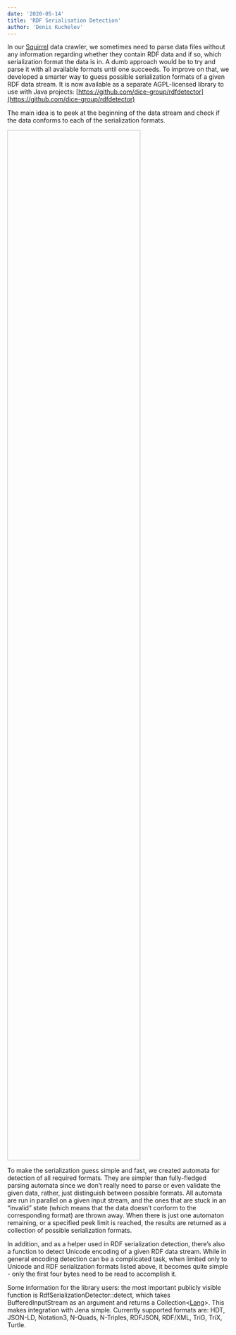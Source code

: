 ```yaml
---
date: '2020-05-14'
title: 'RDF Serialisation Detection'
author: 'Denis Kuchelev'
---
```

  

In our [Squirrel](https://dice-research.org/Squirrel) data crawler, we sometimes need to parse data files without any information regarding whether they contain RDF data and if so, which serialization format the data is in. A dumb approach would be to try and parse it with all available formats until one succeeds. To improve on that, we developed a smarter way to guess possible serialization formats of a given RDF data stream. It is now available as a separate AGPL-licensed library to use with Java projects: [https://github.com/dice-group/rdfdetector](https://github.com/dice-group/rdfdetector)

  

The main idea is to peek at the beginning of the data stream and check if the data conforms to each of the serialization formats.

  

<Image filename='RDFSerialisationDetection.png' style="height: 60%; width: 60%;"/>

  

To make the serialization guess simple and fast, we created automata for detection of all required formats. They are simpler than fully-fledged parsing automata since we don’t really need to parse or even validate the given data, rather, just distinguish between possible formats. All automata are run in parallel on a given input stream, and the ones that are stuck in an “invalid” state (which means that the data doesn’t conform to the corresponding format) are thrown away. When there is just one automaton remaining, or a specified peek limit is reached, the results are returned as a collection of possible serialization formats.

  

In addition, and as a helper used in RDF serialization detection, there’s also a function to detect Unicode encoding of a given RDF data stream. While in general encoding detection can be a complicated task, when limited only to Unicode and RDF serialization formats listed above, it becomes quite simple - only the first four bytes need to be read to accomplish it.

  

Some information for the library users: the most important publicly visible function is RdfSerializationDetector::detect, which takes BufferedInputStream as an argument and returns a Collection<[Lang](https://jena.apache.org/documentation/javadoc/arq/org/apache/jena/riot/Lang.html)>. This makes integration with Jena simple. Currently supported formats are: HDT, JSON-LD, Notation3, N-Quads, N-Triples, RDFJSON, RDF/XML, TriG, TriX, Turtle.
